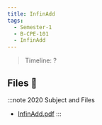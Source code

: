 ```yaml
---
title: InfinAdd
tags:
  - Semester-1
  - B-CPE-101
  - InfinAdd
---
```

> Timeline: ?


## Files 📂

:::note 2020 Subject and Files
- [InfinAdd.pdf](https://github.com/Studio-17/Epitech-Subjects/raw/main/Semester-1/B-CPE-101/InfinAdd/InfinAdd.pdf)
:::

